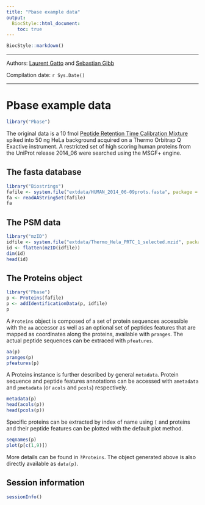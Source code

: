 ```yaml
---
title: "Pbase example data"
output:
  BiocStyle::html_document:
    toc: true
---
```



<!--
%\VignetteEngine{knitr::knitr}
%\VignetteIndexEntry{Pbase-data}
%\VignettePackage{Pbase}
-->

```r
BiocStyle::markdown()
```

<hr />

Authors: [Laurent Gatto](http://cpu.sysbiol.cam.ac.uk/) and
[Sebastian Gibb](http://sebastiangibb.de/research.html)

Compilation date: `r Sys.Date()`

<hr />

Pbase example data
==================


```r
library("Pbase")
```

The original data is a 10 fmol
[Peptide Retention Time Calibration Mixture](http://www.piercenet.com/product/peptide-retention-time-calibration-mixture)
spiked into 50 ng HeLa background acquired on a Thermo Orbitrap Q
Exactive instrument. A restricted set of high scoring human proteins
from the UniProt release 2014_06 were searched using the MSGF+ engine.

## The fasta database

```r
library("Biostrings")
fafile <- system.file("extdata/HUMAN_2014_06-09prots.fasta", package = "Pbase")
fa <- readAAStringSet(fafile)
fa
```

## The PSM data

```r
library("mzID")
idfile <- system.file("extdata/Thermo_Hela_PRTC_1_selected.mzid", package = "Pbase")
id <- flatten(mzID(idfile))
dim(id)
head(id)
```

## The Proteins object

```r
library("Pbase")
p <- Proteins(fafile)
p <- addIdentificationData(p, idfile)
p
```

A `Proteins` object is composed of a set of protein sequences
accessible with the `aa` accessor as well as an optional set of
peptides features that are mapped as coordinates along the proteins,
available with `pranges`. The actual peptide sequences can be extraced
with `pfeatures`.

```r
aa(p)
pranges(p)
pfeatures(p)
```

A Proteins instance is further described by general
`metadata`. Protein sequence and peptide features annotations can be
accessed with `ametadata` and `pmetadata` (or `acols` and `pcols`)
respectively.

```r
metadata(p)
head(acols(p))
head(pcols(p))
```

Specific proteins can be extracted by index of name using
`[` and proteins and their peptide features can be plotted
with the default plot method.

```r
seqnames(p)
plot(p[c(1,9)])
```

More details can be found in `?Proteins`. The object generated above
is also directly available as `data(p)`.

## Session information

```r
sessionInfo()
```
